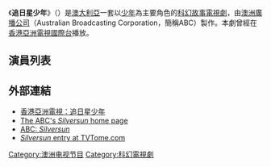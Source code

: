 {{request translation|en}}
{{infobox television
 | show_name = Silversun
 | format = [[Children's_television_series|Childrens]] [[Science_fiction|Science fiction]]
 | runtime = Unknown
 | starring = [[Ryan_Corr|Ryan Corr]] <br /> [[Cherise_Donovan|Cherise Donovan]]
 | country = [[澳大利亞|澳大利亞]]
 | network = [[澳洲廣播公司|澳洲廣播公司]]
 | num_episodes = 40集 (每集22分鐘)
 | imdb_id =
|}}

《'''追日星少年'''》（{{lang-en|'''''Silversun'''''}}）是[[澳大利亞|澳大利亞]]一套以[[少年|少年]]為主要角色的[[科幻小说|科幻故事]][[電視劇|電視劇]]，由[[澳洲廣播公司|澳洲廣播公司]]（Australian Broadcasting Corporation，簡稱ABC）製作。本劇曾經在[[香港|香港]][[亞洲電視國際台|亞洲電視國際台]]播放。

== 演員列表 ==

== 外部連結 ==
* [https://web.archive.org/web/20070927000456/http://app.hkatv.com/world/search.php?id=7241 香港亞洲電視：追日星少年] {{zh icon}}
* [https://web.archive.org/web/20051027190845/http://www.abc.gov.au/silversun/ The ABC's ''Silversun'' home page] {{en icon}}
* [https://web.archive.org/web/20070407131803/http://abc.net.au/silversun/ ABC: ''Silversun''] {{en icon}}
* [https://web.archive.org/web/20050720201556/http://www.tvtome.com/tvtome/servlet/ShowMainServlet/showid-26934 ''Silversun'' entry at TVTome.com] {{en icon}}

[[Category:澳洲电视节目|Category:澳洲电视节目]]
[[Category:科幻電視劇|Category:科幻電視劇]]